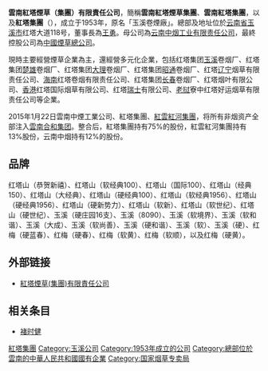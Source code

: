 {{unreferenced|time=2019-03-09T11:03:29+00:00}}
'''雲南紅塔煙草（集團）有限責任公司'''，簡稱'''雲南紅塔煙草集團'''、'''雲南紅塔集團'''，以及'''紅塔集團'''（{{lang-en|Hongta Tobacco Group Company Limited}}），成立于1953年，原名「玉溪卷煙廠」。總部及地址位於[[云南省|云南省]][[玉溪市|玉溪市]]红塔大道118号，董事長為[[王勇|王勇]]。母公司為[[云南中烟工业有限责任公司|云南中烟工业有限责任公司]]，最終控股公司為[[中國煙草總公司|中國煙草總公司]]。

現時主要經營煙草企業為主，還經營多元化企業，包括红塔集团[[玉溪|玉溪]]卷烟厂、红塔集团[[楚雄市|楚雄]]卷烟厂、红塔集团[[大理|大理]]卷烟厂、红塔集团[[昭通|昭通]]卷烟厂、红塔[[辽宁|辽宁]]烟草有限责任公司、[[海南|海南]]红塔卷烟有限责任公司、红塔集团[[长春|长春]]卷烟厂、红塔烟叶有限公司、[[香港|香港]]红塔国际烟草有限公司、红塔[[瑞士|瑞士]]有限公司、[[老挝|老挝]]寮中红塔好运烟草有限责任公司等企業。

2015年1月22日雲南中煙工業公司、紅塔集團、[[紅雲紅河集團|紅雲紅河集團]]，将所有非烟资产全部注入[[雲南合和集团|雲南合和集团]]。整合后，紅塔集團持有75%的股份，紅雲紅河集團持有13%股份，云南中烟持有12%的股份。

==品牌==
红塔山（恭贺新禧）、红塔山（软经典100）、红塔山（国际100）、红塔山（经典150）、红塔山（大经典）、红塔山（硬经典100）、红塔山（软经典1956）、红塔山（硬经典1956）、红塔山（硬新势力）、红塔山（软新）、红塔山（软世纪）、红塔山（硬世纪）、玉溪（硬庄园16支）、玉溪（8090）、玉溪（软境界）、玉溪（软和谐）、玉溪（大成）、玉溪（软尚善）、玉溪（硬和谐）、玉溪（软）、玉溪（硬）、红梅（硬蓝春）、红梅（硬春）、红梅（软黄）、红梅（软顺），以及红梅（硬黄）。  

==外部链接==
*[http://www.hongta.com 紅塔煙草(集團)有限責任公司] {{Wayback|url=http://www.hongta.com/ |date=20190911072547 }}

==相关条目==
*[[褚时健|褚时健]]

{{云南企业}}

[[Category:紅塔集團|]]
[[Category:玉溪公司|Category:玉溪公司]]
[[Category:1953年成立的公司|Category:1953年成立的公司]]
[[Category:總部位於雲南的中華人民共和國國有企業|Category:總部位於雲南的中華人民共和國國有企業]]
[[Category:国家烟草专卖局|Category:国家烟草专卖局]]